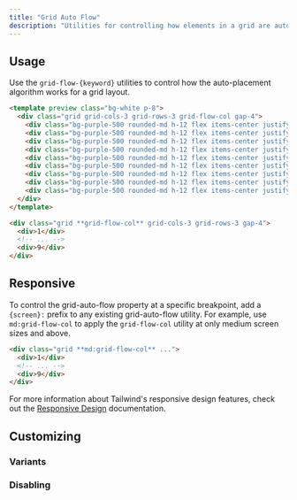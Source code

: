 ```yaml
---
title: "Grid Auto Flow"
description: "Utilities for controlling how elements in a grid are auto-placed."
---
```




## Usage

Use the `grid-flow-{keyword}` utilities to control how the auto-placement algorithm works for a grid layout.

```html purple
<template preview class="bg-white p-8">
  <div class="grid grid-cols-3 grid-rows-3 grid-flow-col gap-4">
    <div class="bg-purple-500 rounded-md h-12 flex items-center justify-center text-white text-2xl font-extrabold">1</div>
    <div class="bg-purple-500 rounded-md h-12 flex items-center justify-center text-white text-2xl font-extrabold">2</div>
    <div class="bg-purple-500 rounded-md h-12 flex items-center justify-center text-white text-2xl font-extrabold">3</div>
    <div class="bg-purple-500 rounded-md h-12 flex items-center justify-center text-white text-2xl font-extrabold">4</div>
    <div class="bg-purple-500 rounded-md h-12 flex items-center justify-center text-white text-2xl font-extrabold">5</div>
    <div class="bg-purple-500 rounded-md h-12 flex items-center justify-center text-white text-2xl font-extrabold">6</div>
    <div class="bg-purple-500 rounded-md h-12 flex items-center justify-center text-white text-2xl font-extrabold">7</div>
    <div class="bg-purple-500 rounded-md h-12 flex items-center justify-center text-white text-2xl font-extrabold">8</div>
    <div class="bg-purple-500 rounded-md h-12 flex items-center justify-center text-white text-2xl font-extrabold">9</div>
  </div>
</template>

<div class="grid **grid-flow-col** grid-cols-3 grid-rows-3 gap-4">
  <div>1</div>
  <!-- ... -->
  <div>9</div>
</div>
```

## Responsive

To control the grid-auto-flow property at a specific breakpoint, add a `{screen}:` prefix to any existing grid-auto-flow utility. For example, use `md:grid-flow-col` to apply the `grid-flow-col` utility at only medium screen sizes and above.

```html
<div class="grid **md:grid-flow-col** ...">
  <div>1</div>
  <!-- ... -->
  <div>9</div>
</div>
```

For more information about Tailwind's responsive design features, check out the [Responsive Design](/docs/responsive-design) documentation.

## Customizing

### Variants

<Variants plugin="gridAutoFlow" name="grid-auto-flow" />

### Disabling

<Disabling plugin="gridAutoFlow" name="grid-auto-flow" />
